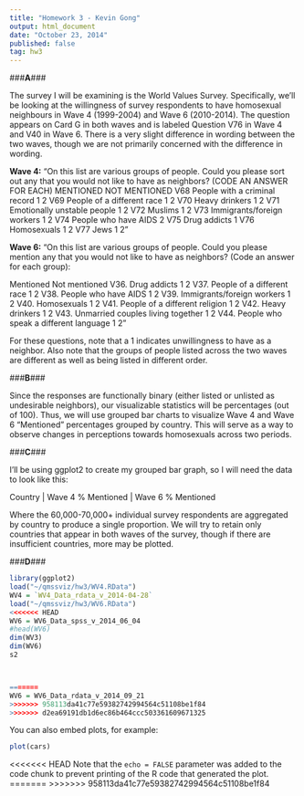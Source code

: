 ```yaml
---
title: "Homework 3 - Kevin Gong"
output: html_document
date: "October 23, 2014"
published: false
tag: hw3
---
```


###**A**###

The survey I will be examining is the World Values Survey. Specifically, we'll be looking at the willingness of survey respondents to have homosexual neighbours in Wave 4 (1999-2004) and Wave 6 (2010-2014). The question appears on Card G in both waves and is labeled Question V76 in Wave 4 and V40 in Wave 6. There is a very slight difference in wording between the two waves, though we are not primarily concerned with the difference in wording.

**Wave 4:**
"On this list are various groups of people. Could you please sort out any that you would 
not like to have as neighbors? (CODE AN ANSWER FOR EACH) 
MENTIONED  NOT MENTIONED 
V68 People with a criminal record 1 2 
V69 People of a different race 1 2 
V70 Heavy drinkers 1 2
V71 Emotionally unstable people 1 2 
V72 Muslims 1 2
V73 Immigrants/foreign workers 1 2
V74 People who have AIDS 2 
V75 Drug addicts 1
V76 Homosexuals 1 2
V77 Jews 1 2"

**Wave 6:**
"On this list are various groups of people. Could you please mention any that you would not like to have as neighbors? (Code an answer for each group):

Mentioned Not mentioned
V36. Drug addicts 1 2
V37. People of a different race 1 2
V38. People who have AIDS 1 2
V39. Immigrants/foreign workers 1 2
V40. Homosexuals 1 2
V41. People of a different religion 1 2
V42. Heavy drinkers 1 2
V43. Unmarried couples living together 1 2
V44. People who speak a different language 1 2"

For these questions, note that a 1 indicates unwillingness to have as a neighbor. Also note that the groups of people listed across the two waves are different as well as being listed in different order.



###**B**###

Since the responses are functionally binary (either listed or unlisted as undesirable neighbors), our visualizable statistics will be percentages (out of 100). Thus, we will use grouped bar charts to visualize Wave 4 and Wave 6 "Mentioned" percentages grouped by country. This will serve as a way to observe changes in perceptions towards homosexuals across two periods.



###**C**###

I'll be using ggplot2 to create my grouped bar graph, so I will need the data to look like this: 

Country  |  Wave 4 % Mentioned  | Wave 6 % Mentioned

Where the 60,000-70,000+ individual survey respondents are aggregated by country to produce a single proportion. We will try to retain only countries that appear in both waves of the survey, though if there are insufficient countries, more may be plotted.


###**D**###

```r
library(ggplot2)
load("~/qmssviz/hw3/WV4.RData")
WV4 = `WV4_Data_rdata_v_2014-04-28`
load("~/qmssviz/hw3/WV6.RData")
<<<<<<< HEAD
WV6 = WV6_Data_spss_v_2014_06_04
#head(WV6)
dim(WV3)
dim(WV6)
s2



=======
WV6 = WV6_Data_rdata_v_2014_09_21
>>>>>>> 958113da41c77e59382742994564c51108be1f84
>>>>>>> d2ea69191db1d6ec86b464ccc503361609671325
```

You can also embed plots, for example:

```r
plot(cars)
```

<<<<<<< HEAD
Note that the `echo = FALSE` parameter was added to the code chunk to prevent printing of the R code that generated the plot.
=======
>>>>>>> 958113da41c77e59382742994564c51108be1f84
